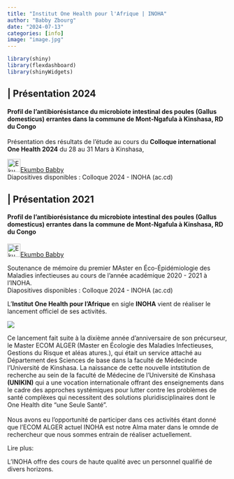 ```yaml
---
title: "Institut One Health pour l'Afrique | INOHA"
author: "Babby Zbourg"
date: "2024-07-13"
categories: [info]
image: "image.jpg"
---
```


```r
library(shiny)
library(flexdashboard)
library(shinyWidgets)
```

## **\| Présentation 2024**

#### Profil de l'antibiorésistance du microbiote intestinal des poules (Gallus domesticus) errantes dans la commune de Mont-Ngafula à Kinshasa, RD du Congo

Présentation des résultats de l'étude au cours du **Colloque international One Health 2024** du 28 au 31 Mars à Kinshasa,

![Ekumbo Babby](https://i1.rgstatic.net/ii/profile.image/11431281117445880-1675441698492_Q64/Ekumbo-Babby.jpg){.lightbox alt="Ekumbo Babby" width="30"}[Ekumbo Babby](https://www.researchgate.net/profile/Ekumbo-Babby?_sg%5B0%5D=_ou_kewkaZah9pExn-L05__GaiuCZnNtNIr08qiMdPlmo-tNB9fdm2MDrvwqESZNZQlO0FI.7uqgDbWclrPN1g62ZAdKo1w-9DdgXZMkX100ZMHnTxElFogi-sA1mkFZPwWVf6cI3ht3kfSxMgkALEjG73gTJg&_sg%5B1%5D=eXusPhYRDatc6HEpPb4jH67c3sj4g1Fur8YFOW-PRspF31TQFo5Q0VFsFVNZ20iqSGdcEaE.islw189OJXfqbC4CRSqwGcxfjE16yI3qooW44KC6FsIcXlZbiEULH3ZtLS5WM9y9ckLIXKUCcjYg7hx94VfLRw)\
Diapositives disponibles : Colloque 2024 - INOHA (ac.cd)

## **\| Présentation 2021**

#### Profil de l'antibiorésistance du microbiote intestinal des poules (Gallus domesticus) errantes dans la commune de Mont-Ngafula à Kinshasa, RD du Congo

![Ekumbo Babby](https://i1.rgstatic.net/ii/profile.image/11431281117445880-1675441698492_Q64/Ekumbo-Babby.jpg){.lightbox alt="Ekumbo Babby" width="30"}[Ekumbo Babby](https://www.researchgate.net/profile/Ekumbo-Babby?_sg%5B0%5D=_ou_kewkaZah9pExn-L05__GaiuCZnNtNIr08qiMdPlmo-tNB9fdm2MDrvwqESZNZQlO0FI.7uqgDbWclrPN1g62ZAdKo1w-9DdgXZMkX100ZMHnTxElFogi-sA1mkFZPwWVf6cI3ht3kfSxMgkALEjG73gTJg&_sg%5B1%5D=eXusPhYRDatc6HEpPb4jH67c3sj4g1Fur8YFOW-PRspF31TQFo5Q0VFsFVNZ20iqSGdcEaE.islw189OJXfqbC4CRSqwGcxfjE16yI3qooW44KC6FsIcXlZbiEULH3ZtLS5WM9y9ckLIXKUCcjYg7hx94VfLRw)

Soutenance de mémoire du premier MAster en Éco-Épidémiologie des Maladies infectieuses au cours de l'année académique 2020 - 2021 à l'INOHA.\
Diapositives disponibles : Colloque 2024 - INOHA (ac.cd)

L'**Institut One Health pour l’Afrique** en sigle **INOHA** vient de réaliser le lancement officiel de ses activités.

![](images/clipboard-329813831.png)

Ce lancement fait suite à la dixième année d'anniversaire de son précurseur, le Master ECOM ALGER (Master en Écologie des Maladies Infectieuses, Gestions du Risque et aléas atures.), qui était un service attaché au Département des Sciences de base dans la faculté de Médecinde l'Université de Kinshasa. La naissance de cette nouvelle intstitution de recherche au sein de la faculté de Médecine de l'Université de Kinshasa **(UNIKIN)** qui a une vocation internationale offrant des enseignements dans le cadre des approches systémiques pour lutter contre les problèmes de santé complèxes qui necessitent des solutions pluridisciplinaires dont le One Health dite "une Seule Santé".\
\
Nous avons eu l'opportunité de participer dans ces activités étant donné que l'ECOM ALGER actuel INOHA est notre Alma mater dans le omnde de rechercheur que nous sommes entrain de réaliser actuellement.

Lire plus:

L'INOHA offre des cours de haute qualité avec un personnel qualifié de divers horizons.
